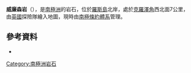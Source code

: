 {{coord|77|27|S|169|15|E|display=title}}

'''威廉森岩'''（{{lang-en|Williamson Rock}}），是[[南極洲|南極洲]]的岩石，位於[[羅斯島|羅斯島]]北岸，處於[[克羅澤角|克羅澤角]]西北面7公里，由[[英國|英國]]探險隊繪入地圖，現時由[[南極條約體系|南極條約體系]]管理。
==參考資料==
*{{usgs-gazetteer}}

{{DEFAULTSORT:Williamson Rock}}
[[Category:南極洲岩石|Category:南極洲岩石]]


{{RossIsland-geo-stub}}